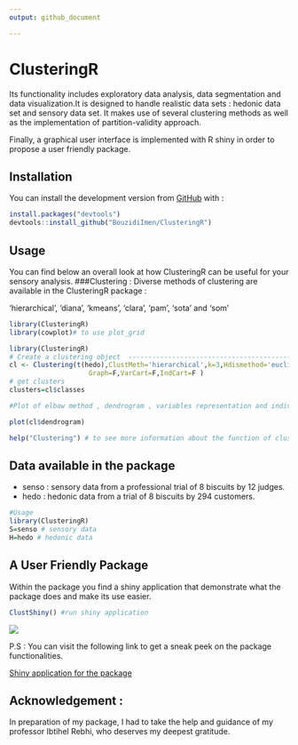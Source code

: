```yaml
---
output: github_document

---
```




#                   ClusteringR



  Its functionality includes exploratory data analysis, data segmentation and data visualization.It is designed to handle realistic data sets : hedonic data set and sensory data set.
It makes use of several clustering methods as well as the implementation of partition-validity approach.

Finally, a graphical user interface is implemented  with R shiny in order to propose a user friendly package.

## Installation
You can install the development version from [GitHub](https://github.com/) with :
``` r
install.packages("devtools")
devtools::install_github("BouzidiImen/ClusteringR")

```


## Usage 
You can find below an overall look at how ClusteringR can be useful for your sensory analysis.
###Clustering :
Diverse methods of clustering are available in the ClusteringR package :

'hierarchical', 'diana', 'kmeans', 'clara', 'pam', 'sota' and 'som'

```r
library(ClusteringR)
library(cowplot)# to use plot_grid
```



```r

library(ClusteringR)
# Create a clustering object  -------------------------------------------------
cl <- Clustering(t(hedo),ClustMeth='hierarchical',k=3,Hdismethod='euclidean',Hmethod="ward.D2",
                    Graph=F,VarCart=F,IndCart=F )
# get clusters
clusters=cl$classes

#Plot of elbow method , dendrogram , variables representation and individuals

plot(cl$dendrogram)

```


```r
help("Clustering") # to see more information about the function of clustering 
```






## Data available in the package

* senso : sensory data from a professional trial of 8 biscuits by 12 judges.
* hedo : hedonic data from a trial of 8 biscuits by 294 customers.

```r
#Usage 
library(ClusteringR)
S=senso # sensory data 
H=hedo # hedonic data

```

## A User Friendly Package

Within the package you find a shiny application that demonstrate what the package does and make its use easier.
```r
ClustShiny() #run shiny application
```
<img src="man/figures/Shiny.PNG" align="center" />

P.S : You can visit the following link to get a sneak peek on the package functionalities.

[Shiny application for the package](https://imenbouzidi.shinyapps.io/InterfaceForThepackage/)


## Acknowledgement :

In preparation of my package, I had to take the help and guidance of my professor Ibtihel Rebhi, who deserves my deepest gratitude.
